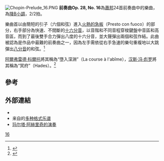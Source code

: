 {{NoteTA
|G1=Music
}}
[[File:Chopin-Prelude_16.PNG|thumb]]
'''前奏曲Op. 28, No. 16'''為[[蕭邦|蕭邦]]24首前奏曲中的樂曲，為[[降B小調|降B小調]]，2/2拍。

樂曲首以由簡短的引子（六個和弦）進入[[行板|火熱的急板]]（Presto con fuoco）的部分，右手部分為快速、不間斷的[[十六分音符|十六分音]]，以音階和不同音程穿梭鍵盤中音區和高音區，而到了最後雙手合力彈出八度的十六分音，並大聲彈出兩個和弦作結。此曲被認為是作品中最難的前奏曲之一，因為左手需依從右手急速的樂句重複地以大跳彈出[[八分音符|八分音]]的和弦。<ref name=ChopinMusic.net>{{Cite web |url=http://www.chopinmusic.net/works/preludes/ |title=ChopinMusic.net |access-date=2014-02-12 |archive-url=https://web.archive.org/web/20130905062039/http://www.chopinmusic.net/works/preludes/ |archive-date=2013-09-05 |dead-url=yes }}</ref>

[[阿爾弗雷德·科爾托|阿爾弗雷德·科爾托]]將其稱為“墮入深淵”（La course à l'abîme），[[汉斯·冯·彪罗|汉斯·冯·彪罗]]將其稱為“冥府”（Hades）。<ref>{{Cite web |url=http://www.ourchopin.com/analysis/prelude.html |title=蕭邦前奏曲 |accessdate=2014-02-12 |archive-date=2020-12-13 |archive-url=https://web.archive.org/web/20201213210621/http://www.ourchopin.com/analysis/prelude.html |dead-url=no }}</ref>

==參考==
{{reflist}}

==外部連結==
* {{IMSLP2|work=Preludes Op.28 (Chopin, Frederic)|cname=前奏曲, Op. 28}}
* 来自{{le|乌托邦计划|Mutopia Project}}的[https://www.mutopiaproject.org/cgibin/piece-info.cgi?id=2176 多种格式乐谱] {{Wayback|url=https://www.mutopiaproject.org/cgibin/piece-info.cgi?id=2176 |date=20220214074547 }}
* [https://www.youtube.com/watch?v=AVOcCWTyCf0 玛尔塔·阿赫里奇的演奏] {{Wayback|url=https://www.youtube.com/watch?v=AVOcCWTyCf0 |date=20211109012956 }} 

{{肖邦前奏曲}}

{{Music-stub}}
[[Category:肖邦前奏曲|16]]